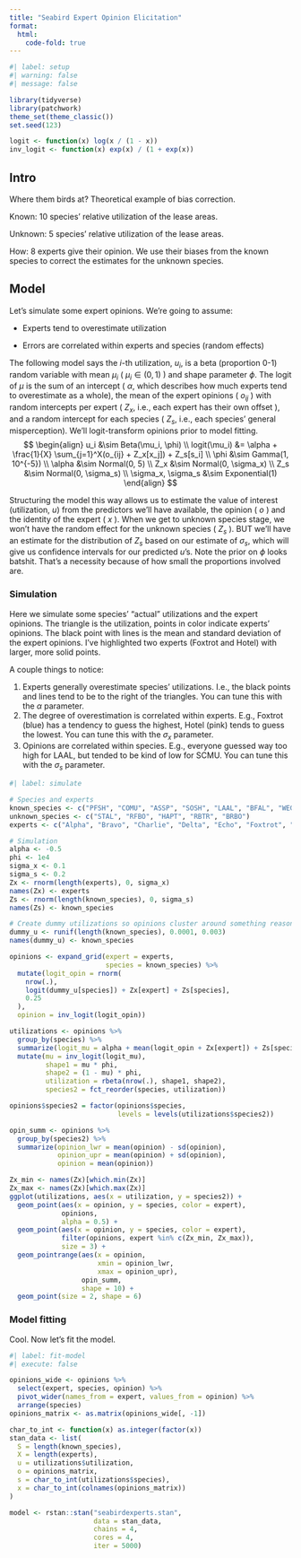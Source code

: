 ```yaml
---
title: "Seabird Expert Opinion Elicitation"
format: 
  html:
    code-fold: true
---
```


```r
#| label: setup
#| warning: false
#| message: false

library(tidyverse)
library(patchwork)
theme_set(theme_classic())
set.seed(123)

logit <- function(x) log(x / (1 - x))
inv_logit <- function(x) exp(x) / (1 + exp(x))

```

## Intro

Where them birds at? Theoretical example of bias correction.

Known: 10 species' relative utilization of the lease areas.

Unknown: 5 species' relative utilization of the lease areas.

How: 8 experts give their opinion. We use their biases from the known species to correct the estimates for the unknown species.

## Model

Let's simulate some expert opinions. We're going to assume:

-   Experts tend to overestimate utilization

-   Errors are correlated within experts and species (random effects)

The following model says the *i*-th utilization, $u_i$, is a beta (proportion 0-1) random variable with mean $\mu_i$ ( $\mu_i \in (0,1)$ ) and shape parameter $\phi$. The logit of $\mu$ is the sum of an intercept ( $\alpha$, which describes how much experts tend to overestimate as a whole), the mean of the expert opinions ( $o_{ij}$ ) with random intercepts per expert ( $Z_x$, i.e., each expert has their own offset ), and a random intercept for each species ( $Z_s$, i.e., each species' general misperception). We'll logit-transform opinions prior to model fitting. $$
\begin{align}
u_i &\sim Beta(\mu_i, \phi) \\
logit(\mu_i) &= \alpha + \frac{1}{X} \sum_{j=1}^X(o_{ij} + Z_x[x_j]) + Z_s[s_i] \\
\phi &\sim Gamma(1, 10^{-5}) \\ 
\alpha &\sim Normal(0, 5) \\
Z_x &\sim Normal(0, \sigma_x) \\
Z_s &\sim Normal(0, \sigma_s) \\
\sigma_x, \sigma_s &\sim Exponential(1)
\end{align}
$$

Structuring the model this way allows us to estimate the value of interest (utilization, $u$) from the predictors we'll have available, the opinion ( $o$ ) and the identity of the expert ( $x$ ). When we get to unknown species stage, we won't have the random effect for the unknown species ( $Z_s$ ). BUT we'll have an estimate for the distribution of $Z_s$ based on our estimate of $\sigma_s$, which will give us confidence intervals for our predicted $u$'s. Note the prior on $\phi$ looks batshit. That's a necessity because of how small the proportions involved are.

### Simulation

Here we simulate some species' "actual" utilizations and the expert opinions. The triangle is the utilization, points in color indicate experts' opinions. The black point with lines is the mean and standard deviation of the expert opinions. I've highlighted two experts (Foxtrot and Hotel) with larger, more solid points.

A couple things to notice:

1.  Experts generally overestimate species' utilizations. I.e., the black points and lines tend to be to the right of the triangles. You can tune this with the $\alpha$ parameter.
2.  The degree of overestimation is correlated within experts. E.g., Foxtrot (blue) has a tendency to guess the highest, Hotel (pink) tends to guess the lowest. You can tune this with the $\sigma_x$ parameter.
3.  Opinions are correlated within species. E.g., everyone guessed way too high for LAAL, but tended to be kind of low for SCMU. You can tune this with the $\sigma_s$ parameter.

```r
#| label: simulate

# Species and experts
known_species <- c("PFSH", "COMU", "ASSP", "SOSH", "LAAL", "BFAL", "WEGU", "SCMU", "PIGU", "CATE")
unknown_species <- c("STAL", "RFBO", "HAPT", "RBTR", "BRBO")
experts <- c("Alpha", "Bravo", "Charlie", "Delta", "Echo", "Foxtrot", "Golf", "Hotel")

# Simulation 
alpha <- -0.5
phi <- 1e4
sigma_x <- 0.1
sigma_s <- 0.2
Zx <- rnorm(length(experts), 0, sigma_x)
names(Zx) <- experts
Zs <- rnorm(length(known_species), 0, sigma_s)
names(Zs) <- known_species

# Create dummy utilizations so opinions cluster around something reasonable
dummy_u <- runif(length(known_species), 0.0001, 0.003)
names(dummy_u) <- known_species

opinions <- expand_grid(expert = experts,
                        species = known_species) %>% 
  mutate(logit_opin = rnorm(
    nrow(.), 
    logit(dummy_u[species]) + Zx[expert] + Zs[species], 
    0.25
  ),
  opinion = inv_logit(logit_opin))

utilizations <- opinions %>% 
  group_by(species) %>% 
  summarize(logit_mu = alpha + mean(logit_opin + Zx[expert]) + Zs[species[1]]) %>% 
  mutate(mu = inv_logit(logit_mu),
         shape1 = mu * phi,
         shape2 = (1 - mu) * phi,
         utilization = rbeta(nrow(.), shape1, shape2),
         species2 = fct_reorder(species, utilization))

opinions$species2 = factor(opinions$species, 
                           levels = levels(utilizations$species2))

opin_summ <- opinions %>% 
  group_by(species2) %>% 
  summarize(opinion_lwr = mean(opinion) - sd(opinion),
            opinion_upr = mean(opinion) + sd(opinion),
            opinion = mean(opinion))

Zx_min <- names(Zx)[which.min(Zx)]
Zx_max <- names(Zx)[which.max(Zx)]
ggplot(utilizations, aes(x = utilization, y = species2)) +
  geom_point(aes(x = opinion, y = species, color = expert),
             opinions,
             alpha = 0.5) +
  geom_point(aes(x = opinion, y = species, color = expert),
             filter(opinions, expert %in% c(Zx_min, Zx_max)),
             size = 3) +
  geom_pointrange(aes(x = opinion,
                      xmin = opinion_lwr, 
                      xmax = opinion_upr),
                  opin_summ,
                  shape = 10) +
  geom_point(size = 2, shape = 6)

```

### Model fitting

Cool. Now let's fit the model.

```r
#| label: fit-model
#| execute: false

opinions_wide <- opinions %>% 
  select(expert, species, opinion) %>% 
  pivot_wider(names_from = expert, values_from = opinion) %>% 
  arrange(species)
opinions_matrix <- as.matrix(opinions_wide[, -1])

char_to_int <- function(x) as.integer(factor(x))
stan_data <- list(
  S = length(known_species),
  X = length(experts),
  u = utilizations$utilization,
  o = opinions_matrix,
  s = char_to_int(utilizations$species),
  x = char_to_int(colnames(opinions_matrix))
)

model <- rstan::stan("seabirdexperts.stan", 
                     data = stan_data, 
                     chains = 4,
                     cores = 4,
                     iter = 5000)

```

